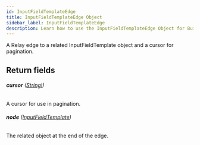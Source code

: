 ```yaml
---
id: InputFieldTemplateEdge
title: InputFieldTemplateEdge Object
sidebar_label: InputFieldTemplateEdge
description: Learn how to use the InputFieldTemplateEdge Object for Builder's API.
---
```


A Relay edge to a related InputFieldTemplate object and a cursor for pagination.

## Return fields

###### <b>cursor</b> ([String!](/self-managed/composer/builder/api/schema/scalar/String.mdx))

A cursor for use in pagination.

###### <b>node</b> ([InputFieldTemplate](/self-managed/composer/builder/api/schema/object/InputFieldTemplate.mdx))

The related object at the end of the edge.
